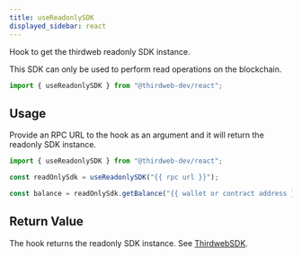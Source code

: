 ```yaml
---
title: useReadonlySDK
displayed_sidebar: react
---
```


Hook to get the thirdweb readonly SDK instance.

This SDK can only be used to perform read operations on the blockchain.

```jsx
import { useReadonlySDK } from "@thirdweb-dev/react";
```

## Usage

Provide an RPC URL to the hook as an argument and it will return the readonly SDK instance.

```jsx
import { useReadonlySDK } from "@thirdweb-dev/react";

const readOnlySdk = useReadonlySDK("{{ rpc url }}");

const balance = readOnlySdk.getBalance("{{ wallet or contract address }}");
```

## Return Value

The hook returns the readonly SDK instance. See [ThirdwebSDK](/typescript/sdk.thirdwebsdk).
